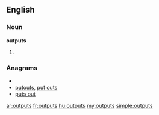 ==English==

===Noun===
'''outputs'''

# {{plural of|[[output]]}}

===Anagrams===
* {{alphagram|opsttuu}}
* [[putouts#English|putouts]], [[put outs#English|put outs]]
* [[puts out#English|puts out]]

[[ar:outputs]]
[[fr:outputs]]
[[hu:outputs]]
[[my:outputs]]
[[simple:outputs]]